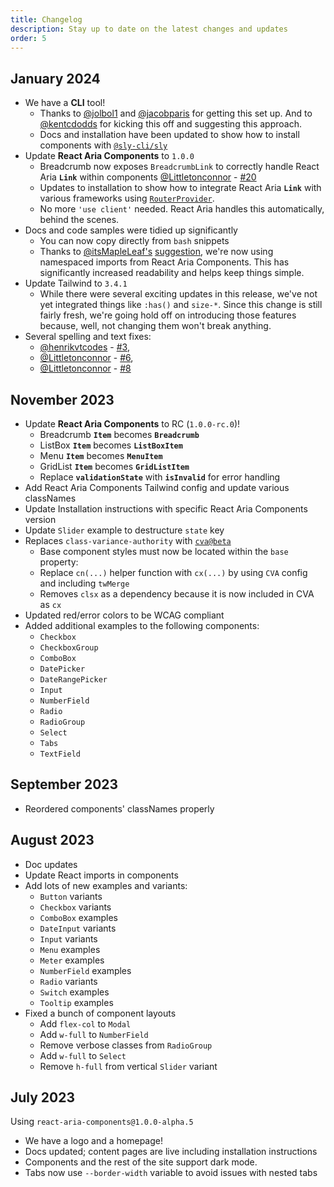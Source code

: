 ```yaml
---
title: Changelog
description: Stay up to date on the latest changes and updates
order: 5
---
```


## January 2024

- We have a **CLI** tool!
  - Thanks to [@jolbol1](https://github.com/jolbol1) and [@jacobparis](https://github.com/jacobparis) for getting this set up. And to [@kentcdodds](https://github.com/kentcdodds) for kicking this off and suggesting this approach.
  - Docs and installation have been updated to show how to install components with [`@sly-cli/sly`](https://github.com/jacobparis-insiders/sly/blob/main/cli/README.md)
- Update **React Aria Components** to `1.0.0`
  - Breadcrumb now exposes `BreadcrumbLink` to correctly handle React Aria **`Link`** within components [@Littletonconnor](https://github.com/Littletonconnor) - [#20](https://github.com/IHIutch/draft-ui/pull/20)
  - Updates to installation to show how to integrate React Aria **`Link`** with various frameworks using [`RouterProvider`](https://react-spectrum.adobe.com/react-aria/routing.html).
  - No more `'use client'` needed. React Aria handles this automatically, behind the scenes.
- Docs and code samples were tidied up significantly
  - You can now copy directly from `bash` snippets
  - Thanks to [@itsMapleLeaf's](https://github.com/itsMapleLeaf) [suggestion](https://twitter.com/heyImMapleLeaf/status/1723216226833346848), we're now using namespaced imports from React Aria Components. This has significantly increased readability and helps keep things simple.
- Update Tailwind to `3.4.1`
  - While there were several exciting updates in this release, we've not yet integrated things like `:has()` and `size-*`. Since this change is still fairly fresh, we're going hold off on introducing those features because, well, not changing them won't break anything.
- Several spelling and text fixes:
  - [@henrikvtcodes](https://github.com/henrikvtcodes) - [#3](https://github.com/IHIutch/draft-ui/pull/3),
  - [@Littletonconnor](https://github.com/Littletonconnor) - [#6](https://github.com/IHIutch/draft-ui/pull/6),
  - [@Littletonconnor](https://github.com/Littletonconnor) - [#8](https://github.com/IHIutch/draft-ui/pull/18)

## November 2023

- Update **React Aria Components** to RC (`1.0.0-rc.0`)!
  - Breadcrumb **`Item`** becomes **`Breadcrumb`**
  - ListBox **`Item`** becomes **`ListBoxItem`**
  - Menu **`Item`** becomes **`MenuItem`**
  - GridList **`Item`** becomes **`GridListItem`**
  - Replace **`validationState`** with **`isInvalid`** for error handling
- Add React Aria Components Tailwind config and update various classNames
- Update Installation instructions with specific React Aria Components version
- Update `Slider` example to destructure `state` key
- Replaces `class-variance-authority` with [`cva@beta`](https://beta.cva.style/getting-started/whats-new/)
  - Base component styles must now be located within the `base` property:
  - Replace `cn(...)` helper function with `cx(...)` by using `CVA` config and including `twMerge`
  - Removes `clsx` as a dependency because it is now included in CVA as `cx`
- Updated red/error colors to be WCAG compliant
- Added additional examples to the following components:
  - `Checkbox`
  - `CheckboxGroup`
  - `ComboBox`
  - `DatePicker`
  - `DateRangePicker`
  - `Input`
  - `NumberField`
  - `Radio`
  - `RadioGroup`
  - `Select`
  - `Tabs`
  - `TextField`

## September 2023

- Reordered components' classNames properly

## August 2023

- Doc updates
- Update React imports in components
- Add lots of new examples and variants:
  - `Button` variants
  - `Checkbox` variants
  - `ComboBox` examples
  - `DateInput` variants
  - `Input` variants
  - `Menu` examples
  - `Meter` examples
  - `NumberField` examples
  - `Radio` variants
  - `Switch` examples
  - `Tooltip` examples
- Fixed a bunch of component layouts
  - Add `flex-col` to `Modal`
  - Add `w-full` to `NumberField`
  - Remove verbose classes from `RadioGroup`
  - Add `w-full` to `Select`
  - Remove `h-full` from vertical `Slider` variant

## July 2023

Using `react-aria-components@1.0.0-alpha.5`

- We have a logo and a homepage!
- Docs updated; content pages are live including installation
  instructions
- Components and the rest of the site support dark mode.
- Tabs now use `--border-width` variable to avoid issues
  with nested tabs
